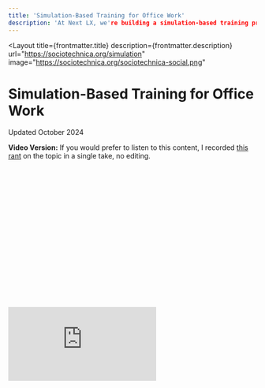 ```yaml
---
title: 'Simulation-Based Training for Office Work'
description: 'At Next LX, we're building a simulation-based training program that prepares candidates in an AI-powered workplace.'
---
```


<Layout 
  title={frontmatter.title}
  description={frontmatter.description}
  url="https://sociotechnica.org/simulation"
  image="https://sociotechnica.org/sociotechnica-social.png"
>

<h1 class="font-serif text-4xl mb-4">Simulation-Based Training for Office Work</h1>

<div class="italic mb-4 text-sm text-gray-600">Updated October 2024</div>
<div class="mb-8 w-full border-2 border-gray-300 rounded-lg p-4 bg-gray-100">
  <p class="mb-4 text-sm">
    <b class="font-semibold">Video Version:</b>
    If you would prefer to listen to this content, I recorded
    <a
      class="border-b-2 hover:border-b-2 hover:border-yellow-700 hover:text-yellow-700"
      href="https://www.youtube.com/watch?v=RhNqRO1p24g">this rant</a
    >
    on the topic in a single take, no editing.
  </p>
  <div class="relative" style="padding-top: 56.25%;">
    <iframe
      class="absolute top-0 left-0 w-full h-full"
      src="https://www.youtube.com/embed/RhNqRO1p24g"
      title="YouTube video player"
      frameborder="0"
      allow="accelerometer; autoplay; clipboard-write; encrypted-media; gyroscope; picture-in-picture"
      allowfullscreen
    />
  </div>
</div>

<article class="prose">

At [Next LX](https://sociotechnica.org/projects/#next-lx), we're building a simulation-based training program that prepares candidates in an AI-powered workplace. We call it a "flight simulator for office work."

But we sometimes get asked "Why build a simulator? Seems like a lot of work."

Simulations are the best way to learn any skill.

## The Principle of Simulation-Based Training: Do Real Work
We believe simulation-based training is the most effective way to acquire *any* skill. The fundamental principle is simple: the best way to learn to do something is to actually do the real thing. For instance, if you wanted to teach someone how to hit a baseball, you wouldn't merely lecture them on the physics of baseballs or have them watch instructional videos. You would take them to a field and have them hit real baseballs. This hands-on approach is the core of simulation-based training.  

## What is Simulation-Based Training?
Simulation-based training involves performing the skill in an environment that mimics the real-world context as closely as possible. It allows learners to practice the actual skill they're trying to acquire, but in a controlled, safe environment. In fact, simulation can be even more effective than real-world practice for several reasons:

1. Structured Repetition: Simulations allow for repeated practice without real-world consequences. You can retry scenarios multiple times, refining your skills with each attempt.
2. Enhanced Assessment: Simulations can incorporate more comprehensive assessment tools than are possible in real-world settings. For example, a baseball simulation might use high-speed cameras to analyze a player's form in minute detail.
3. Optimal Sequencing: In a simulation, learning experiences can be carefully sequenced to keep learners in the "zone of proximal development" - challenging enough to promote growth, but not so difficult as to cause frustration.
4. Low-Stakes Practice of High-Risk Scenarios: Simulations allow for the safe practice of rare but critical situations that would be too risky or expensive to replicate in the real world.

## Current Job Training Methods and Their Limitations
While there are several popular methods for job training, each has significant limitations compared to simulation-based training:

1. YouTube: "But you can learn for free on the internet!" While an incredible resource, watching videos alone doesn't provide the hands-on experience necessary for skill mastery. People don't learn to bake by watching the Great British Baking Show--they learn to bake by baking.
2. Online Courses: "There's a course for everything!" These offer good sequencing and repetition but often lack real-world context and application.
3. Project-Based Learning: "Just build stuff!" While valuable, standalone projects may be disconnected from the real work environment and miss crucial contextual learning.
4. College Education: Traditional higher education often fails to fully prepare graduates for specific job requirements, necessitating additional on-the-job training.

## The Next LX Approach: A Flight Simulator for Office Work
Our simulator replicates a modern office environment, complete with the tools and interactions found in today's workplaces, including those with remote employees.

Here's how our learning process works:

1. Project Assignment: Learners are given a real-world project to complete.
2. Mentor Coaching: Discussions with AI-powered mentors and managers provide guidance and context for the task.
3. Project Execution: Learners perform the assigned tasks using real tools in a simulated environment.
4. Assessment and Feedback: Comprehensive evaluation of the work, with actionable feedback for improvement.
5. Mastery and Progression: This cycle repeats with increasing complexity until skills are mastered.

## The AI Advantage
What makes our approach uniquely powerful is the integration of AI throughout the system. AI generates the learning sequence, creates projects, assesses work, and even populates the simulated workplace with realistic "coworkers," managers, and mentors. This AI-driven approach allows us to create highly realistic, responsive, and scalable training environments for a wide range of office-based professions, from product management and software development to digital marketing and customer success.

## Sim-based training + AI = training transformation
Simulation-based training represents a paradigm shift in job preparation and skill acquisition. By leveraging AI and creating immersive, realistic work environments, we can offer more effective, efficient, and scalable training solutions. This approach not only revolutionizes job training but also has the potential to transform hiring practices, opening up new possibilities in the world of work and education.

</article>

</Layout>